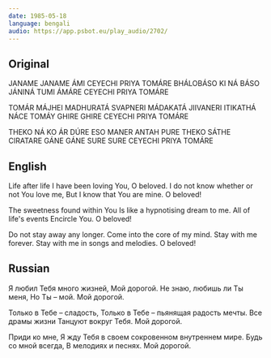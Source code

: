 ```yaml
---
date: 1985-05-18
language: bengali
audio: https://app.psbot.eu/play_audio/2702/
---
```


## Original

JANAME JANAME ÁMI
CEYECHI PRIYA TOMÁRE
BHÁLOBÁSO KI NÁ BÁSO
JÁNINÁ TUMI ÁMÁRE
CEYECHI PRIYA TOMÁRE

TOMÁR MÁJHEI MADHURATÁ
SVAPNERI MÁDAKATÁ
JIIVANERI ITIKATHÁ
NÁCE TOMÁY GHIRE GHIRE
CEYECHI PRIYA TOMÁRE

THEKO NÁ KO ÁR DÚRE
ESO MANER ANTAH PURE
THEKO SÁTHE CIRATARE
GÁNE GÁNE SURE SURE
CEYECHI PRIYA TOMÁRE

## English

Life after life I have been loving You,
O beloved.
I do not know whether or not You love me,
But I know that You are mine.
O beloved!

The sweetness found within You
Is like a hypnotising dream to me.
All of life's events
Encircle You.
O beloved!

Do not stay away any longer.
Come into the core of my mind.
Stay with me forever.
Stay with me in songs and melodies.
O beloved!

## Russian

Я любил Тебя много жизней,
Мой дорогой.
Не знаю, любишь ли Ты меня,
Но Ты – мой.
Мой дорогой.

Только в Тебе – сладость,
Только в Тебе – пьянящая радость мечты.
Все драмы жизни
Танцуют вокруг Тебя.
Мой дорогой.

Приди ко мне,
Я жду Тебя в своем сокровенном внутреннем мире.
Будь со мной всегда,
В мелодиях и песнях.
Мой дорогой.
